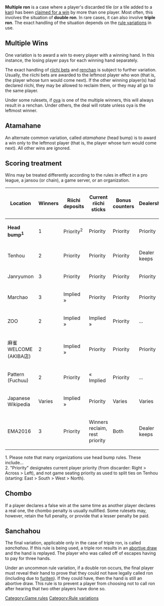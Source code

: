 '''Multiple ron''' is a case where a player's discarded tile (or a tile added to a [[chankan|kan]]) has been [[ron|claimed for a win]] by more than one player.  Most often, this involves the situation of '''double ron'''. In rare cases, it can also involve '''triple ron'''. The exact handling of the situation depends on the [[rule variations]] in use.

==Multiple Wins==

One variation is to award a win to every player with a winning hand. In this instance, the losing player pays for each winning hand separately.

The exact handling of [[riichi|riichi bets]] and [[renchan]] is subject to further variation. Usually, the riichi bets are awarded to the leftmost player who won (that is, the player whose turn would come next). If the other winning player(s) had declared riichi, they may be allowed to reclaim them, or they may all go to the same player.

Under some rulesets, if [[oya]] is one of the multiple winners, this will always result in a renchan. Under others, the deal will rotate unless oya is the leftmost winner.

==Atamahane==
{{main|Atamahane}}

An alternate common variation, called ''atamahane'' (head bump) is to award a win only to the leftmost player (that is, the player whose turn would come next). All other wins are ignored.

==Scoring treatment==
Wins may be treated differently according to the rules in effect in a pro league, a jansou (or chain), a game server, or an organization.
{| class="wikitable sortable"
|-
! Location !! Winners !! Riichi deposits !! Current riichi sticks !! Bonus counters !! Dealership
|-
| '''Head bump<sup>1</sup>''' || 1 || Priority<sup>2</sup> || Priority || Priority || Priority
|-
| Tenhou || 2 || Priority || Priority || Priority || bgcolor=ffbbff | Dealer keeps
|-
| Janryumon || 3 || Priority || Priority || Priority || Priority
|-
| Marchao || 3 || bgcolor=aabbff | Implied » || Priority || Priority || Priority
|-
| ZOO || 2 || bgcolor=aabbff | Implied » || bgcolor=aabbff | Implied » || Priority || ...
|-
| 麻雀WELCOME  (AKIBA店) || 2 || bgcolor=aabbff | Implied » || Priority || Priority || Priority
|-
| Pattern (Fuchuu) || 2 || Priority || bgcolor=aabbff | « Implied || Priority || ...
|-
| Japanese Wikipedia || bgcolor=cccccc | Varies || bgcolor=aabbff | Implied » || Priority || bgcolor=cccccc | Varies || bgcolor=cccccc | Varies
|-
| EMA2016 || 3 || Priority || bgcolor=ffccbb | Winners reclaim, rest priority || bgcolor=999999 | Both || bgcolor=ffbbff | Dealer keeps
|}
1. Please note that many organizations use head bump rules. These include...<br/>
2. "Priority" designates current player priority (from discarder: Right > Across > Left), and not game seating priority as used to split ties on Tenhou (starting: East > South > West > North).

==Chombo==
{{main|Chombo}}

If a player declares a false win at the same time as another player declares a real one, the chombo penalty is usually nullified. Some rulesets may, however, retain the full penalty, or provide that a lesser penalty be paid.

==Sanchahou==
{{main|Sanchahou}}

The final variation, applicable only in the case of triple ron, is called ''sanchahou''. If this rule is being used, a triple ron results in an [[abortive draw]] and the hand is replayed. The player who was called off of escapes having to pay for three hands.

Under an uncommon rule variation, if a double ron occurs, the final player must reveal their hand to prove that they could not have legally called ron (including due to [[furiten]]). If they could have, then the hand is still an abortive draw. This rule is to prevent a player from choosing not to call ron after hearing that two other players have done so.

[[Category:Game rules]] [[Category:Rule variations]]
